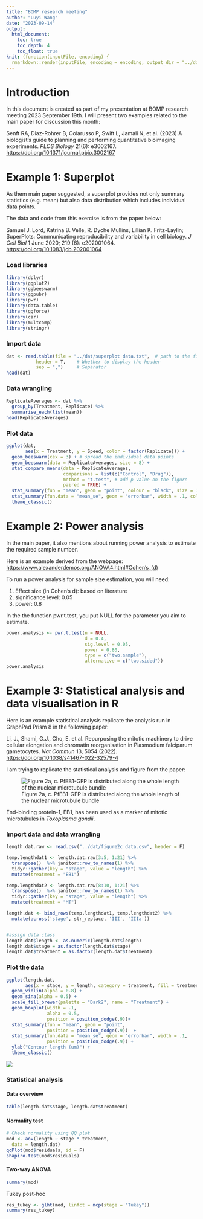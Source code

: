 ```yaml
---
title: "BOMP research meeting"
author: "Luyi Wang"
date: "2023-09-14"
output: 
  html_document:
    toc: true
    toc_depth: 4
    toc_float: true
knit: (function(inputFile, encoding) {
  rmarkdown::render(inputFile, encoding = encoding, output_dir = "../docs") })
---
```


# Introduction

In this document is created as part of my presentation at BOMP research meeting 2023 September 19th. I will present two examples related to the main paper for discussion this month:

Senft RA, Diaz-Rohrer B, Colarusso P, Swift L, Jamali N, et al. (2023) A biologist's guide to planning and performing quantitative bioimaging experiments. *PLOS Biology* 21(6): e3002167. <https://doi.org/10.1371/journal.pbio.3002167>

# Example 1: Superplot

As them main paper suggested, a superplot provides not only summary statistics (e.g. mean) but also data distribution which includes individual data points.

The data and code from this exercise is from the paper below:

Samuel J. Lord, Katrina B. Velle, R. Dyche Mullins, Lillian K. Fritz-Laylin; SuperPlots: Communicating reproducibility and variability in cell biology. *J Cell Biol* 1 June 2020; 219 (6): e202001064. <https://doi.org/10.1083/jcb.202001064>

### Load libraries

```r
library(dplyr)
library(ggplot2)
library(ggbeeswarm)
library(ggpubr)
library(pwr)
library(data.table)
library(ggforce)
library(car)
library(multcomp)
library(stringr) 
```

### Import data

```r
dat <- read.table(file = "../dat/superplot data.txt",  # path to the file
           header = T,    # Whether to display the header
           sep = ",")     # Separator
head(dat)
```

### Data wrangling

```r
ReplicateAverages <- dat %>% 
  group_by(Treatment, Replicate) %>% 
  summarise_each(list(mean))
head(ReplicateAverages)
```

### Plot data

```r
ggplot(dat, 
       aes(x = Treatment, y = Speed, color = factor(Replicate))) + 
  geom_beeswarm(cex = 3) + # spread the individual data points
  geom_beeswarm(data = ReplicateAverages, size = 8) + 
  stat_compare_means(data = ReplicateAverages, 
                     comparisons = list(c("Control", "Drug")), 
                     method = "t.test", # add p value on the figure
                     paired = TRUE) +
  stat_summary(fun = "mean", geom = "point", colour = "black", size = 3, data = ReplicateAverages)  +
  stat_summary(fun.data = "mean_se", geom = "errorbar", width = .1, colour = "black", size = 1, data = ReplicateAverages) +
  theme_classic()
```

# Example 2: Power analysis

In the main paper, it also mentions about running power analysis to estimate the required sample number.

Here is an example derived from the webpage: [https://www.alexanderdemos.org/ANOVA4.html#Cohen's\_(d)](https://www.alexanderdemos.org/ANOVA4.html#Cohen’s_(d)){.uri}

To run a power analysis for sample size estimation, you will need:

1.  Effect size (in Cohen's d): based on literature
2.  significance level: 0.05
3.  power: 0.8

In the the function pwr.t.test, you put NULL for the parameter you aim to estimate.

```r
power.analysis <- pwr.t.test(n = NULL, 
                             d = 0.4, 
                             sig.level = 0.05,
                             power = 0.80, 
                             type = c("two.sample"), 
                             alternative = c("two.sided"))
power.analysis
```

# Example 3: Statistical analysis and data visualisation in R

Here is an example statistical analysis replicate the analysis run in GraphPad Prism 8 in the following paper:

Li, J., Shami, G.J., Cho, E. et al. Repurposing the mitotic machinery to drive cellular elongation and chromatin reorganisation in Plasmodium falciparum gametocytes. *Nat Commun* 13, 5054 (2022). <https://doi.org/10.1038/s41467-022-32579-4>

I am trying to replicate the statistical analysis and figure from the paper:

![Figure 2a, c. PfEB1-GFP is distributed along the whole length of the nuclear microtubule bundle](../docs/figure 2b.png)

End-binding protein-1, EB1, has been used as a marker of mitotic microtubules in *Toxoplasma gondii*.

### Import data and data wrangling

```r
length.dat.raw <- read.csv("../dat/figure2c data.csv", header = F)

temp.lengthdat1 <- length.dat.raw[3:5, 1:21] %>% 
  transpose()  %>% janitor::row_to_names(1) %>% 
  tidyr::gather(key = "stage", value = "length") %>% 
  mutate(treatment = "EB1")

temp.lengthdat2 <- length.dat.raw[8:10, 1:21] %>% 
  transpose()  %>% janitor::row_to_names(1) %>% 
  tidyr::gather(key = "stage", value = "length") %>% 
  mutate(treatment = "MT")

length.dat <- bind_rows(temp.lengthdat1, temp.lengthdat2) %>% 
  mutate(across('stage', str_replace, 'III', 'IIIa'))


#assign data class
length.dat$length <- as.numeric(length.dat$length)
length.dat$stage = as.factor(length.dat$stage)
length.dat$treatment = as.factor(length.dat$treatment)
```

### Plot the data

```r
ggplot(length.dat,
       aes(x = stage, y = length, category = treatment, fill = treatment)) +
  geom_violin(alpha = 0.8) +
  geom_sina(alpha = 0.5) +
  scale_fill_brewer(palette = "Dark2", name = "Treatment") +
  geom_boxplot(width = .1, 
               alpha = 0.5, 
               position = position_dodge(.9))+
  stat_summary(fun = "mean", geom = "point",
               position = position_dodge(.9))  +
  stat_summary(fun.data = "mean_se", geom = "errorbar", width = .1,
               position = position_dodge(.9)) +
  ylab("Contour length (um)") +
  theme_classic()
```

![](../docs/figure 2c.png)

### Statistical analysis

#### Data overview

```r
table(length.dat$stage, length.dat$treatment)
```

#### Normality test

```r
# Check normality using QQ plot
mod <- aov(length ~ stage * treatment,
  data = length.dat)
qqPlot(mod$residuals, id = F)
shapiro.test(mod$residuals)
```

#### Two-way ANOVA

```r
summary(mod)
```

Tukey post-hoc

```r
res_tukey <- glht(mod, linfct = mcp(stage = "Tukey"))
summary(res_tukey)
```
